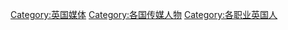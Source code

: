 [[Category:英国媒体|Category:英国媒体]]
[[Category:各国传媒人物|Category:各国传媒人物]]
[[Category:各职业英国人|Category:各职业英国人]]